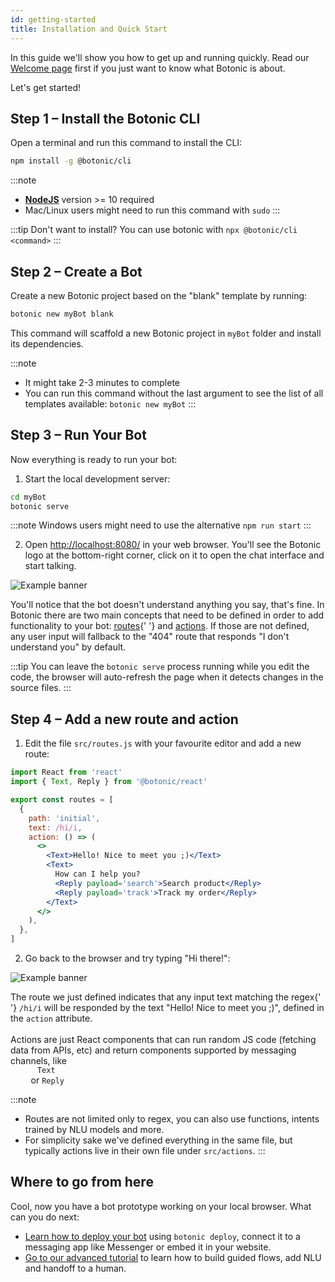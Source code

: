 ```yaml
---
id: getting-started
title: Installation and Quick Start
---
```


In this guide we'll show you how to get up and running quickly. Read our [Welcome page](/docs/welcome) first if you just want to know what Botonic is about.

Let's get started!

## Step 1 – Install the Botonic CLI

Open a terminal and run this command to install the CLI:

```bash
npm install -g @botonic/cli
```

:::note

- **[NodeJS](https://nodejs.org/)** version >= 10 required
- Mac/Linux users might need to run this command with `sudo`
  :::

:::tip Don't want to install?
You can use botonic with `npx @botonic/cli <command>`
:::

## Step 2 – Create a Bot

Create a new Botonic project based on the "blank" template by running:

```bash
botonic new myBot blank
```

This command will scaffold a new Botonic project in `myBot` folder and install its dependencies.

:::note

- It might take 2-3 minutes to complete
- You can run this command without the last argument to see the list of all templates available: `botonic new myBot`
  :::

## Step 3 – Run Your Bot

Now everything is ready to run your bot:

1. Start the local development server:

```bash
cd myBot
botonic serve
```

:::note
Windows users might need to use the alternative `npm run start`
:::

2. Open [http://localhost:8080/](http://localhost:8080/) in your web browser. You'll see the Botonic logo at the bottom-right corner, click on it to open the chat interface and start talking.

<div className='flex flex-col md:flex-row mb-4'>
  <div className='flex-1'>
    <img
      src={
        require('../website/static/img/botonic_getting_started_1.png').default
      }
      alt='Example banner'
    />
  </div>
  <p className='flex-1 md:pl-4'>
    You'll notice that the bot doesn't understand anything you say, that's fine.
    In Botonic there are two main concepts that need to be defined in order to
    add functionality to your bot: <a href='/docs/concepts/routes'>routes</a>{' '}
    and <a href='/docs/concepts/actions'>actions</a>. If those are not defined,
    any user input will fallback to the "404" route that responds "I don't
    understand you" by default.
  </p>
</div>

:::tip
You can leave the `botonic serve` process running while you edit the code, the browser will auto-refresh the page when it detects changes in the source files.
:::

## Step 4 – Add a new route and action

1. Edit the file `src/routes.js` with your favourite editor and add a new route:

```jsx title="src/routes.js"
import React from 'react'
import { Text, Reply } from '@botonic/react'

export const routes = [
  {
    path: 'initial',
    text: /hi/i,
    action: () => (
      <>
        <Text>Hello! Nice to meet you ;)</Text>
        <Text>
          How can I help you?
          <Reply payload='search'>Search product</Reply>
          <Reply payload='track'>Track my order</Reply>
        </Text>
      </>
    ),
  },
]
```

2. Go back to the browser and try typing "Hi there!":

<div className='flex flex-col md:flex-row mb-4'>
  <div className='flex-1'>
    <img
      src={
        require('../website/static/img/botonic_getting_started_2.png').default
      }
      alt='Example banner'
    />
  </div>
  <p className='flex-1 md:pl-4'>
    The route we just defined indicates that any input text matching the regex{' '}
    <code>/hi/i</code> will be responded by the text "Hello! Nice to meet you
    ;)", defined in the <code>action</code> attribute.
    <br />
    <br />
    Actions are just React components that can run random JS code (fetching data
    from APIs, etc) and return components supported by messaging channels, like <code>
      Text
    </code> or <code>Reply</code>
  </p>
</div>

:::note

- Routes are not limited only to regex, you can also use functions, intents trained by NLU models and more.
- For simplicity sake we've defined everything in the same file, but typically actions live in their own file under `src/actions`.
  :::

## Where to go from here

Cool, now you have a bot prototype working on your local browser. What can you do next:

- [Learn how to deploy your bot](/docs/deployment/hubtype) using `botonic deploy`, connect it to a messaging app like Messenger or embed it in your website.
- [Go to our advanced tutorial](/docs/create-convapp) to learn how to build guided flows, add NLU and handoff to a human.

